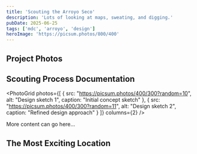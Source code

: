 ```yaml
---
title: 'Scouting the Arroyo Seco'
description: 'Lots of looking at maps, sweating, and digging.'
pubDate: 2025-06-25
tags: ['mdc', 'arroyo', 'design']
heroImage: 'https://picsum.photos/800/400'
---
```




## Project Photos

<PhotoWithCaption 
  src="https://picsum.photos/800/500" 
  alt="Construction site overview" 
  caption="The initial state of our construction project site."
/>

## Scouting Process Documentation

<PhotoGrid 
  photos={[
    { 
      src: "https://picsum.photos/400/300?random=10", 
      alt: "Design sketch 1",
      caption: "Initial concept sketch"
    },
    { 
      src: "https://picsum.photos/400/300?random=11", 
      alt: "Design sketch 2",
      caption: "Refined design approach"
    }
  ]}
  columns={2}
/>

More content can go here... 

## The Most Exciting Location

<PhotoWithCaption 
  src="https://picsum.photos/800/600" 
  alt="Completed project" 
  caption="After pacing out our steps from the power lines, this looks like the most likely spot for digging."
/> 